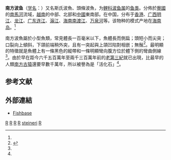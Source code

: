{{Speciesbox 
| taxon = Rasbora steineri
| status = LC
| status_system = iucn3.1
| status_ref = <ref name=IUCN>{{IUCN| id = 166950| taxon = ''Rasbora steineri''| assessors = Huckstorf, V.| assessment_year = 2012| version = 2012.2| accessdate = 3 April 2013}}</ref>
| authority = (Nichols et Pope, 1927)<ref name='id5771'>{{cite web| url =http://www.bioinfo.cn/db05/BjdwSpecies.php?action=view&id=5771| title =南方波鱼| work =《中国动物物种编目数据库》| publisher =中国科学院微生物研究所| author =中国科学院动物研究所| accessdate =2009-04-11| deadurl =yes| archiveurl =https://web.archive.org/web/20160305053756/http://www.bioinfo.cn/db05/BjdwSpecies.php?action=view&id=5771| archivedate =2016-03-05}}</ref>
}}

'''南方波鱼'''（[[学名|学名]]：{{lang|la|''Rasbora steineri''}}）又名斯氏波魚、頭條波魚，为[[鲤科|鲤科]][[波鱼属|波鱼属]]的[[鱼类|鱼类]]。分佈於[[寮國|寮國]]的[[南馬河_(寮國)|南馬河]]流域，[[越南|越南]]的中部、北部和[[中國|中國]]東南部。在中国，分布于[[香港|香港]]、[[广西|广西]][[明江|明江]]、[[龙江_(柳江)|龙江]]、[[广东|广东]][[连江_(河流)|连江]]、[[滃江|滃江]]、[[海南|海南]][[南渡江|南渡江]]、[[万泉河|万泉河]]等。该物种的模式产地在[[海南岛|海南岛]]。<ref name='id5771'/>

南方波魚屬於小型魚類，常見體長一百毫米以下，魚體長而側扁；頭短小而尖突；口裂向上傾斜，下頜前端稍外突，且有一突起與上頜凹陷對相嵌；無鬚<ref name=epoachtimes>{{cite news |url=http://www.epochtimes.com/b5/9/8/18/n2627419.htm |date=2009-08-18 |accessdate=2013-04-09 |language=zh-hant |title=廣東首現古老「活化石」南方波魚 |archive-date=2016-03-04 |archive-url=https://web.archive.org/web/20160304123957/http://www.epochtimes.com/b5/9/8/18/n2627419.htm |dead-url=no }}</ref>。最明顯的特徵就是魚體上有一條黑色的縱帶和一條明顯彎向腹方位於體下側的彎曲側線<ref name=epoachtimes />。由於早在距今六千五百萬年至兩千三百萬年前的[[老第三紀|老第三紀]]就已出現，比最早的人類[[南方古猿|南方古猿]]還要早數千萬年，所以被譽為是「活化石」<ref name=epoachtimes />。

== 参考文献 ==
{{reflist}}

== 外部連結 ==
{{commons category|Rasbora steineri}}
*[http://fishbase.sinica.edu.tw/Summary/speciesSummary.php?ID=12206&genusname=Rasbora&speciesname=steineri Fishbase]{{Dead link|date=2020年6月 |bot=InternetArchiveBot |fix-attempted=yes }}
{{Taxonbar|from=Q1038841}}

[[Category:香港鱼类|R]]
[[Category:中國魚類|R]]
[[Category:越南鱼类|R]]
[[Category:老撾動物|R]]

[[Category:波鱼属|steineri]]
[[Category:1927年描述的鱼类|R]]